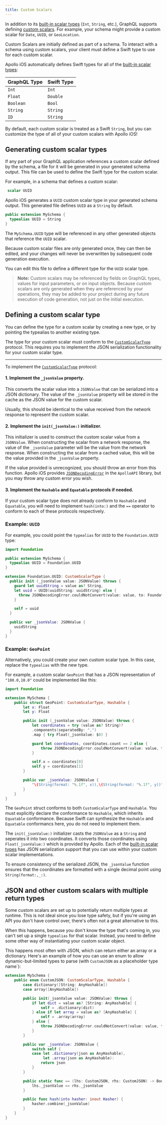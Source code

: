 ```yaml
---
title: Custom Scalars
---
```


In addition to its [built-in scalar types](https://graphql.org/learn/schema/#scalar-types) (`Int`, `String`, etc.), GraphQL supports defining [custom scalars](/apollo-server/schema/custom-scalars/). For example, your schema might provide a custom scalar for `Date`, `UUID`, or `GeoLocation`.

Custom Scalars are initially defined as part of a schema. To interact with a schema using custom scalars, your client must define a Swift type to use for each custom scalar.

Apollo iOS automatically defines Swift types for all of the [built-in scalar types](https://graphql.org/learn/schema/#scalar-types):

| GraphQL Type | Swift Type |
| -------------|------------|
| `Int`        | `Int`      |
| `Float`      | `Double`   |
| `Boolean`    | `Bool`     |
| `String`     | `String`   |
| `ID`         | `String`   |

By default, each custom scalar is treated as a Swift `String`, but you can customize the type of all of your custom scalars with Apollo iOS!

## Generating custom scalar types

If any part of your GraphQL application references a custom scalar defined by the schema, a file for it will be generated in your generated schema output. This file can be used to define the Swift type for the custom scalar.

For example, in a schema that defines a custom scalar:

```graphql title="MySchema.graphqls"
 scalar UUID
```

Apollo iOS generates a `UUID` custom scalar type in your generated schema output. This generated file defines `UUID` as a `String` by default.

```swift title="MySchema/CustomScalars/UUID.swift"
public extension MySchema {
  typealias UUID = String
}
```

The `MySchema.UUID` type will be referenced in any other generated objects that reference the `UUID` scalar.

Because custom scalar files are only generated once, they can then be edited, and your changes will never be overwritten by subsequent code generation execution.

You can edit this file to define a different type for the `UUID` scalar type.

> **Note:** Custom scalars may be referenced by fields on GraphQL types, values for input parameters, or on input objects. Because custom scalars are only generated when they are referenced by your operations, they may be added to your project during any future execution of code generation, not just on the initial execution.

## Defining a custom scalar type

You can define the type for a custom scalar by creating a new type, or by pointing the typealias to another existing type.

The type for your custom scalar must conform to the [`CustomScalarType`](https://www.apollographql.com/docs/ios/docc/documentation/apolloapi/customscalartype) protocol. This requires you to implement the JSON serialization functionality for your custom scalar type.

---

To implement the [`CustomScalarType`](https://www.apollographql.com/docs/ios/docc/documentation/apolloapi/customscalartype) protocol:

#### 1. Implement the `_jsonValue` property.

This converts the scalar value into a `JSONValue` that can be serialized into a JSON dictionary. The value of the `_jsonValue` property will be stored in the cache as the JSON value for the custom scalar.

Usually, this should be identical to the value received from the network response to represent the custom scalar.

#### 2. Implement the `init(_jsonValue:)` initializer.

This initializer is used to construct the custom scalar value from a `JSONValue`. When constructing the scalar from a network response, the value of the `_jsonValue` parameter will be the value from the network response. When constructing the scalar from a cached value, this will be the value provided in the `_jsonValue` property.

If the value provided is unrecognized, you should throw an error from this function. Apollo iOS provides [`JSONDecodingError`](https://www.apollographql.com/docs/ios/docc/documentation/apolloapi/jsondecodingerror) in the `ApolloAPI` library, but you may throw any custom error you wish.

#### 3. Implement the `Hashable` and `Equatable` protocols if needed.

If your custom scalar type does not already conform to `Hashable` and `Equatable`, you will need to implement `hash(into:)` and the `==` operator to conform to each of these protocols respectively.

### Example: `UUID`

For example, you could point the `typealias` for `UUID` to the `Foundation.UUID` type:

```swift title="MySchema/CustomScalars/UUID.swift"
import Foundation

public extension MySchema {
  typealias UUID = Foundation.UUID
}

extension Foundation.UUID: CustomScalarType {
  public init (_jsonValue value: JSONValue) throws {
    guard let uuidString = value as? String,
    let uuid = UUID(uuidString: uuidString) else {
      throw JSONDecodingError.couldNotConvert(value: value, to: Foundation.UUID.self)
    }

    self = uuid
  }

  public var _jsonValue: JSONValue {
    uuidString
  }
}
```

### Example: `GeoPoint`

Alternatively, you could create your own custom scalar type. In this case, replace the `typealias` with the new type.

For example, a custom scalar `GeoPoint` that has a JSON representation of `"100.0,10.0"` could be implemented like this:

```swift title="MySchema/CustomScalars/GeoPoint.swift"
import Foundation

extension MySchema {
    public struct GeoPoint: CustomScalarType, Hashable {
        let x: Float
        let y: Float

        public init (_jsonValue value: JSONValue) throws {
            let coordinates = try (value as? String)?
            .components(separatedBy: ",")
            .map { try Float(_jsonValue: $0) }

            guard let coordinates, coordinates.count == 2 else {
                throw JSONDecodingError.couldNotConvert(value: value, to: GeoPoint.self)
            }

            self.x = coordinates[0]
            self.y = coordinates[1]
        }

        public var _jsonValue: JSONValue {
            "\(String(format: "%.1f", x)),\(String(format: "%.1f", y))"
        }
    }
}
```

The `GeoPoint` struct conforms to both `CustomScalarType` and `Hashable`. You must explicitly declare the conformance to `Hashable`, which inherits `Equatable` conformance. Because Swift can synthesize the `Hashable` and `Equatable` conformancs here, you do not need to implement them.

The `init(_jsonValue:)` initializer casts the `JSONValue` as a `String` and seperates it into two coordinates. It converts those coordinates using `Float(_jsonValue:)` which is provided by Apollo. Each of the [built-in scalar types](https://graphql.org/learn/schema/#scalar-types) has JSON serialization support that you can use within your custom scalar implementations.

To ensure consistency of the serialized JSON, the `_jsonValue` function ensures that the coordinates are formatted with a single decimal point using `String(format:,_:)`.

## JSON and other custom scalars with multiple return types

Some custom scalars are set up to potentially return multiple types at runtime. This is not ideal since you lose type safety, but if you're using an API you don't have control over, there's often not a great alternative to this.

When this happens, because you don't know the type that's coming in, you can't set up a single `typealias` for that scalar. Instead, you need to define some other way of instantiating your custom scalar object.

This happens most often with JSON, which can return either an array or a dictionary. Here's an example of how you can use an enum to allow dynamic-but-limited types to parse (with `CustomJSON` as a placeholder type name`):

```swift title="MySchema/CustomScalars/CustomJSON.swift"
extension MySchema {
    public enum CustomJSON: CustomScalarType, Hashable {
        case dictionary([String: AnyHashable])
        case array([AnyHashable])

        public init(_jsonValue value: JSONValue) throws {
            if let dict = value as? [String: AnyHashable] {
                self = .dictionary(dict)
            } else if let array = value as? [AnyHashable] {
                self = .array(array)
            } else {
                throw JSONDecodingError.couldNotConvert(value: value, to: CustomJSON.self)
            }
        }

        public var _jsonValue: JSONValue {
            switch self {
            case let .dictionary(json as AnyHashable),
                 let .array(json as AnyHashable):
                return json
            }
        }

        public static func == (lhs: CustomJSON, rhs: CustomJSON) -> Bool {
            lhs._jsonValue == rhs._jsonValue
        }

        public func hash(into hasher: inout Hasher) {
            hasher.combine(_jsonValue)
        }
    }
}
```
